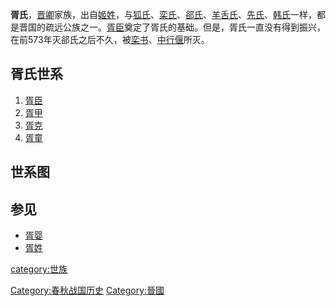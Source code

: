 '''胥氏'''，[[晋国|晋]][[卿|卿]]家族，出自[[姬姓|姬姓]]，与[[狐氏|狐氏]]、[[栾氏_(晋国)|栾氏]]、[[郤氏|郤氏]]、[[羊舌氏|羊舌氏]]、[[先氏|先氏]]、[[韩氏|韩氏]]一样，都是晋国的疏远公族之一。[[胥臣|胥臣]]奠定了胥氏的基础。但是，胥氏一直没有得到振兴，在前573年灭郤氏之后不久，被[[栾书|栾书]]、[[中行偃|中行偃]]所灭。
==胥氏世系==
#[[胥臣|胥臣]]
#[[胥甲|胥甲]]
#[[胥克|胥克]]
#[[胥童|胥童]]

==世系图==
<center>
{{familytree/start}}
{{familytree | | Chen|Chen='''[[胥臣|胥臣]]'''}}
{{familytree | | |!| |}}
{{familytree | | Jia |Jia='''[[胥甲|胥甲]]'''}}
{{familytree | | |!| |}}
{{familytree | | Ke  |Ke='''[[胥克|胥克]]'''}}
{{familytree | | |!| | | | | | |}}
{{familytree | | Tong|Tong='''[[胥童|胥童]]'''}}
{{familytree/end}}
</center>

==参见==
*[[胥婴|胥婴]]
*[[胥姓|胥姓]]

[[Category:春秋战国历史|Category:春秋战国历史]]
[[category:世族|category:世族]]
[[Category:晉國|Category:晉國]]